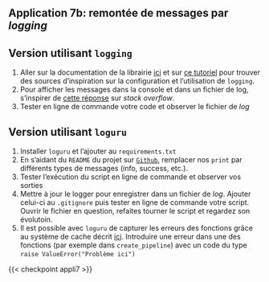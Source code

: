 :::: {.application}

## Application 7b: remontée de messages par _logging_

::: {.panel-tabset group="logging"}
## Version utilisant `logging`

1. Aller sur la documentation de la librairie [ici](https://docs.python.org/3/howto/logging.html) et sur [ce tutoriel](https://realpython.com/python-logging/) pour trouver des sources d'inspiration sur la configuration et l'utilisation de `logging`.
2. Pour afficher les messages dans la console et dans un fichier de log, s'inspirer de [cette réponse](https://stackoverflow.com/a/46098711/9197726) sur _stack overflow_.
3. Tester en ligne de commande votre code et observer le fichier de _log_

## Version utilisant `loguru`

1. Installer `loguru` et l'ajouter au `requirements.txt`
2. En s'aidant du `README` du projet sur [`Github`](https://github.com/Delgan/loguru), remplacer nos `print` par différents types de messages (info, success, etc.).
3. Tester l'exécution du script en ligne de commande et observer vos sorties
4. Mettre à jour le logger pour enregistrer dans un fichier de _log_. Ajouter celui-ci au `.gitignore` puis tester en ligne de commande votre script. Ouvrir le fichier en question, refaites tourner le script et regardez son évolutoin.
5. Il est possible avec `loguru` de capturer les erreurs des fonctions grâce au système de cache décrit [ici](https://github.com/Delgan/loguru?tab=readme-ov-file#exceptions-catching-within-threads-or-main).
Introduire une erreur dans une des fonctions (par exemple dans `create_pipeline`) avec un code du type `raise ValueError("Problème ici")`

:::

::::

{{< checkpoint appli7 >}}
